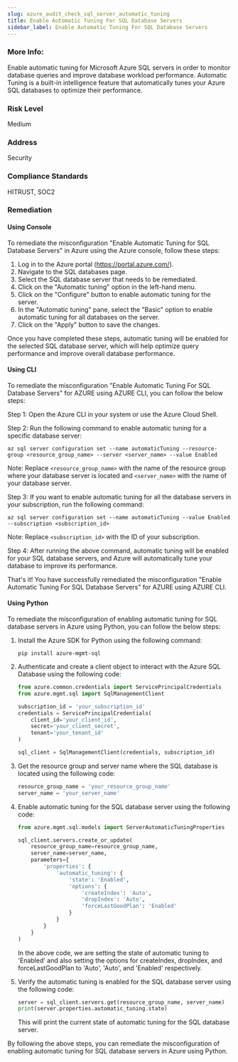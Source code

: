 ```yaml
---
slug: azure_audit_check_sql_server_automatic_tuning
title: Enable Automatic Tuning For SQL Database Servers
sidebar_label: Enable Automatic Tuning For SQL Database Servers
---
```


### More Info:

Enable automatic tuning for Microsoft Azure SQL servers in order to monitor database queries and improve database workload performance. Automatic Tuning is a built-in intelligence feature that automatically tunes your Azure SQL databases to optimize their performance.

### Risk Level

Medium

### Address

Security

### Compliance Standards

HITRUST, SOC2
### Remediation

#### Using Console

To remediate the misconfiguration "Enable Automatic Tuning for SQL Database Servers" in Azure using the Azure console, follow these steps:

1. Log in to the Azure portal (https://portal.azure.com/).
2. Navigate to the SQL databases page.
3. Select the SQL database server that needs to be remediated.
4. Click on the "Automatic tuning" option in the left-hand menu.
5. Click on the "Configure" button to enable automatic tuning for the server.
6. In the "Automatic tuning" pane, select the "Basic" option to enable automatic tuning for all databases on the server.
7. Click on the "Apply" button to save the changes.

Once you have completed these steps, automatic tuning will be enabled for the selected SQL database server, which will help optimize query performance and improve overall database performance.

#### Using CLI

To remediate the misconfiguration "Enable Automatic Tuning For SQL Database Servers" for AZURE using AZURE CLI, you can follow the below steps:

Step 1: Open the Azure CLI in your system or use the Azure Cloud Shell.

Step 2: Run the following command to enable automatic tuning for a specific database server:

```
az sql server configuration set --name automaticTuning --resource-group <resource_group_name> --server <server_name> --value Enabled
```

Note: Replace `<resource_group_name>` with the name of the resource group where your database server is located and `<server_name>` with the name of your database server.

Step 3: If you want to enable automatic tuning for all the database servers in your subscription, run the following command:

```
az sql server configuration set --name automaticTuning --value Enabled --subscription <subscription_id>
```

Note: Replace `<subscription_id>` with the ID of your subscription.

Step 4: After running the above command, automatic tuning will be enabled for your SQL database servers, and Azure will automatically tune your database to improve its performance.

That's it! You have successfully remediated the misconfiguration "Enable Automatic Tuning For SQL Database Servers" for AZURE using AZURE CLI.

#### Using Python

To remediate the misconfiguration of enabling automatic tuning for SQL database servers in Azure using Python, you can follow the below steps:

1. Install the Azure SDK for Python using the following command:

   ```
   pip install azure-mgmt-sql
   ```

2. Authenticate and create a client object to interact with the Azure SQL Database using the following code:

   ```python
   from azure.common.credentials import ServicePrincipalCredentials
   from azure.mgmt.sql import SqlManagementClient
   
   subscription_id = 'your_subscription_id'
   credentials = ServicePrincipalCredentials(
       client_id='your_client_id',
       secret='your_client_secret',
       tenant='your_tenant_id'
   )
   
   sql_client = SqlManagementClient(credentials, subscription_id)
   ```

3. Get the resource group and server name where the SQL database is located using the following code:

   ```python
   resource_group_name = 'your_resource_group_name'
   server_name = 'your_server_name'
   ```

4. Enable automatic tuning for the SQL database server using the following code:

   ```python
   from azure.mgmt.sql.models import ServerAutomaticTuningProperties
   
   sql_client.servers.create_or_update(
       resource_group_name=resource_group_name,
       server_name=server_name,
       parameters={
           'properties': {
               'automatic_tuning': {
                   'state': 'Enabled',
                   'options': {
                       'createIndex': 'Auto',
                       'dropIndex': 'Auto',
                       'forceLastGoodPlan': 'Enabled'
                   }
               }
           }
       }
   )
   ```

   In the above code, we are setting the state of automatic tuning to 'Enabled' and also setting the options for createIndex, dropIndex, and forceLastGoodPlan to 'Auto', 'Auto', and 'Enabled' respectively.

5. Verify the automatic tuning is enabled for the SQL database server using the following code:

   ```python
   server = sql_client.servers.get(resource_group_name, server_name)
   print(server.properties.automatic_tuning.state)
   ```

   This will print the current state of automatic tuning for the SQL database server.

By following the above steps, you can remediate the misconfiguration of enabling automatic tuning for SQL database servers in Azure using Python.



